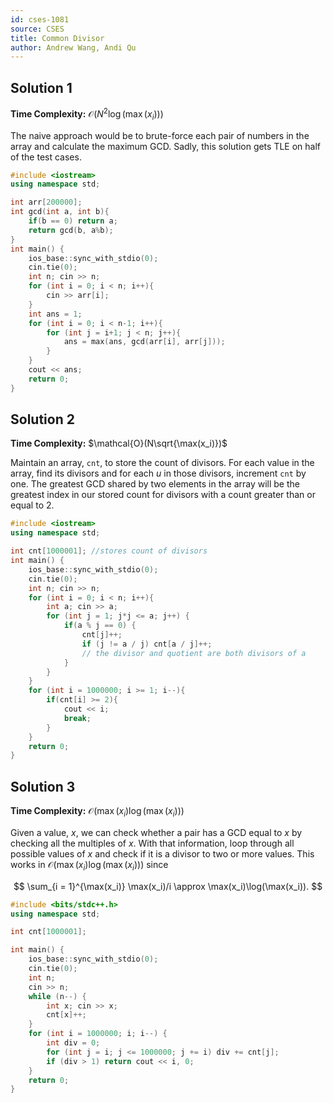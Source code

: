 ```yaml
---
id: cses-1081
source: CSES
title: Common Divisor
author: Andrew Wang, Andi Qu
---
```


## Solution 1

**Time Complexity:** $\mathcal{O}(N^2\log(\max(x_i)))$

The naive approach would be to brute-force each pair of numbers in the array and calculate the maximum GCD. Sadly, this solution gets TLE on half of the test cases.

```cpp
#include <iostream>
using namespace std;

int arr[200000];
int gcd(int a, int b){
	if(b == 0) return a;
	return gcd(b, a%b);
}
int main() {
	ios_base::sync_with_stdio(0);
	cin.tie(0);
	int n; cin >> n;
	for (int i = 0; i < n; i++){
		cin >> arr[i];
	}
	int ans = 1;
	for (int i = 0; i < n-1; i++){
		for (int j = i+1; j < n; j++){
			ans = max(ans, gcd(arr[i], arr[j]));
		}
	}
	cout << ans;
	return 0;
}
```

## Solution 2

**Time Complexity:** $\mathcal{O}(N\sqrt{\max(x_i)})$

Maintain an array, $\texttt{cnt}$, to store the count of divisors. For each value in the array, find its divisors and for each $u$ in those divisors, increment $\texttt{cnt}$ by one. The greatest GCD shared by two elements in the array will be the greatest index in our stored count for divisors with a count greater than or equal to $2$.

```cpp
#include <iostream>
using namespace std;

int cnt[1000001]; //stores count of divisors
int main() {
	ios_base::sync_with_stdio(0);
	cin.tie(0);
	int n; cin >> n;
	for (int i = 0; i < n; i++){
		int a; cin >> a;
		for (int j = 1; j*j <= a; j++) {
			if(a % j == 0) {
				cnt[j]++;
				if (j != a / j) cnt[a / j]++;
				// the divisor and quotient are both divisors of a
			}
		}
	}
	for (int i = 1000000; i >= 1; i--){
		if(cnt[i] >= 2){
			cout << i;
			break;
		}
	}
	return 0;
}
```

## Solution 3

**Time Complexity:** $\mathcal{O}(\max(x_i)\log(\max(x_i)))$

Given a value, $x$, we can check whether a pair has a GCD equal to $x$ by checking all the multiples of $x$. With that information, loop through all possible values of $x$ and check if it is a divisor to two or more values. This works in $\mathcal{O}(\max(x_i)\log(\max(x_i)))$ since

$$
\sum_{i = 1}^{\max(x_i)} \max(x_i)/i \approx \max(x_i)\log(\max(x_i)).
$$

```cpp
#include <bits/stdc++.h>
using namespace std;

int cnt[1000001];

int main() {
	ios_base::sync_with_stdio(0);
	cin.tie(0);
	int n;
	cin >> n;
	while (n--) {
		int x; cin >> x;
		cnt[x]++;
	}
	for (int i = 1000000; i; i--) {
		int div = 0;
		for (int j = i; j <= 1000000; j += i) div += cnt[j];
		if (div > 1) return cout << i, 0;
	}
	return 0;
}
```

